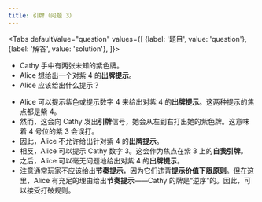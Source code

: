 ```yaml
---
title: 引牌（问题 3）
---
```



<BeginnersGuideProgress id="prompt-question-3" />

<Tabs
  defaultValue="question"
  values={[
    {label: '题目', value: 'question'},
    {label: '解答', value: 'solution'},
  ]}>
<TabItem value="question">

- Cathy 手中有两张未知的紫色牌。
- Alice 想给出一个对紫 4 的**出牌提示**。
- Alice 应该给出什么提示？

</TabItem>
<TabItem value="solution">

- Alice 可以提示紫色或提示数字 4 来给出对紫 4 的**出牌提示**。这两种提示的焦点都是紫 4。
- 然而，这会向 Cathy 发出**引牌**信号，她会从左到右打出她的紫色牌。这意味着 4 号位的紫 3 会误打。
- 因此，Alice 不允许给出针对紫 4 的**出牌提示**。
- 相反，Alice 可以提示 Cathy 数字 3。这会作为焦点在紫 3 上的**自我引牌**。
- 之后，Alice 可以毫无问题地给出对紫 4 的**出牌提示**。
- 注意通常玩家不应该给出**节奏提示**，因为它们违背**提示价值下限原则**。但在这里，Alice 有充足的理由给出**节奏提示**——Cathy 的牌是“逆序”的。因此，可以接受打破规则。

</TabItem>
</Tabs>

<PromptQuestion3 />
